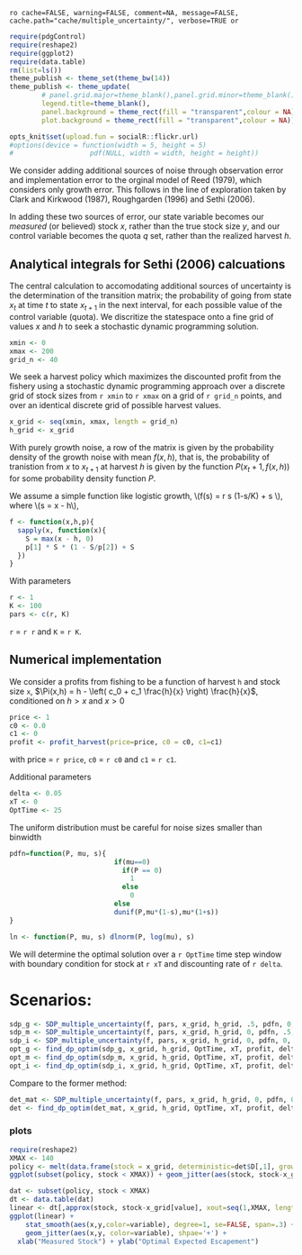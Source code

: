 `ro cache=FALSE, warning=FALSE, comment=NA, message=FALSE, cache.path="cache/multiple_uncertainty/", verbose=TRUE or`

``` r
require(pdgControl)
require(reshape2)
require(ggplot2)
require(data.table)
rm(list=ls())
theme_publish <- theme_set(theme_bw(14))
theme_publish <- theme_update(
        # panel.grid.major=theme_blank(),panel.grid.minor=theme_blank(),
        legend.title=theme_blank(), 
        panel.background = theme_rect(fill = "transparent",colour = NA), 
        plot.background = theme_rect(fill = "transparent",colour = NA))
````

``` r
opts_knit$set(upload.fun = socialR::flickr.url)
#options(device = function(width = 5, height = 5) 
#                   pdf(NULL, width = width, height = height))
````

We consider adding additional sources of noise through observation error and implementation error to the orginal model of Reed (1979), which considers only growth error.  This follows in the line of exploration taken by Clark and Kirkwood (1987), Roughgarden (1996) and Sethi (2006). 

In adding these two sources of error, our state variable becomes our *measured* (or believed) stock $x$, rather than the true stock size $y$, and our control variable becomes the quota $q$ set, rather than the realized harvest $h$.  

## Analytical integrals for Sethi (2006) calcuations

The central calculation to accomodating additional sources of uncertainty is the determination of the transition matrix; the probability of going from state $x_t$ at time $t$ to state $x_{t+1}$ in the next interval, for each possible value of the control variable (quota).  We discritize the statespace onto a fine grid of values $x$ and $h$ to seek a stochastic dynamic programming solution.  


``` r
xmin <- 0
xmax <- 200
grid_n <- 40
````

We seek a harvest policy which maximizes the discounted profit from the fishery using a stochastic dynamic programming approach over a discrete grid of stock sizes from `r xmin` to `r xmax` on a grid of `r grid_n` points, and over an identical discrete grid of possible harvest values.  


``` r
x_grid <- seq(xmin, xmax, length = grid_n)  
h_grid <- x_grid  
````


With purely growth noise, a row of the matrix is given by the probability density of the growth noise with mean $f(x,h)$, that is, the probability of tranistion from $x$ to $x_{t+1}$ at harvest $h$ is given by the function $P(x_t+1, f(x,h))$ for some probability density function $P$. 



We assume a simple function like logistic growth, \\(f(s) = r s (1-s/K) + s \\), where \\(s = x - h\\),

``` r
f <- function(x,h,p){
  sapply(x, function(x){
    S = max(x - h, 0)
  	p[1] * S * (1 - S/p[2]) + S
  })
}
````

With parameters 

``` r
r <- 1
K <- 100
pars <- c(r, K)
````

`r` = `r r` and `K` = `r K`.


## Numerical implementation


We consider a profits from fishing to be a function of harvest `h` and stock size `x`,  $\Pi(x,h) = h - \left( c_0  + c_1 \frac{h}{x} \right) \frac{h}{x}$, conditioned on $h > x$ and $x > 0$

``` r
price <- 1
c0 <- 0.0
c1 <- 0
profit <- profit_harvest(price=price, c0 = c0, c1=c1) 
````

with price = `r price`, `c0` = `r c0` and `c1` = `r c1`. 


Additional parameters

``` r
delta <- 0.05
xT <- 0
OptTime <- 25
````


The uniform distribution must be careful for noise sizes smaller than binwidth

```r
pdfn=function(P, mu, s){
                          if(mu==0)
                            if(P == 0)
                              1
                            else 
                              0
                          else 
                          dunif(P,mu*(1-s),mu*(1+s))
}

ln <- function(P, mu, s) dlnorm(P, log(mu), s)
```

We will determine the optimal solution over a `r OptTime` time step window with boundary condition for stock at `r xT` and discounting rate of `r delta`.  

# Scenarios: 


```r
sdp_g <- SDP_multiple_uncertainty(f, pars, x_grid, h_grid, .5, pdfn, 0, 0)
sdp_m <- SDP_multiple_uncertainty(f, pars, x_grid, h_grid, 0, pdfn, .5, 0)
sdp_i <- SDP_multiple_uncertainty(f, pars, x_grid, h_grid, 0, pdfn, 0, .5)
opt_g <- find_dp_optim(sdp_g, x_grid, h_grid, OptTime, xT, profit, delta, reward=0)
opt_m <- find_dp_optim(sdp_m, x_grid, h_grid, OptTime, xT, profit, delta, reward=0)
opt_i <- find_dp_optim(sdp_i, x_grid, h_grid, OptTime, xT, profit, delta, reward=0)
```

Compare to the former method:

```r
det_mat <- SDP_multiple_uncertainty(f, pars, x_grid, h_grid, 0, pdfn, 0, 0)
det <- find_dp_optim(det_mat, x_grid, h_grid, OptTime, xT, profit, delta, reward=0)
````



### plots



``` r
require(reshape2)
XMAX <- 140
policy <- melt(data.frame(stock = x_grid, deterministic=det$D[,1], growth = opt_g$D[,1], meas = opt_m$D[,1], imp = opt_i$D[,1]), id = "stock")
ggplot(subset(policy, stock < XMAX)) + geom_jitter(aes(stock, stock-x_grid[value], color=variable))

dat <- subset(policy, stock < XMAX)
dt <- data.table(dat)
linear <- dt[,approx(stock, stock-x_grid[value], xout=seq(1,XMAX, length=15)), by=variable]
ggplot(linear) + 
	stat_smooth(aes(x,y,color=variable), degree=1, se=FALSE, span=.3) + 
	geom_jitter(aes(x,y, color=variable), shpae='+') +
  xlab("Measured Stock") + ylab("Optimal Expected Escapement")
```

